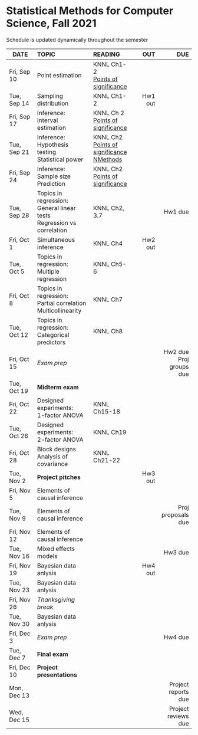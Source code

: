 <h1> Statistical Methods for Computer Science, Fall 2021 </h1>
Schedule is updated dynamically throughout the semester
</br>

<font size="3">

| DATE        | TOPIC            |READING     |      OUT |        DUE |
| ---------   |:-----------------|:-----------| --------:| ----------:|
| Fri, Sep 10 | Point estimation |  KNNL Ch1-2</br>[Points of significance](https://www.nature.com/articles/nmeth.2613)  | | |
| Tue, Sep 14 | Sampling distribution |  KNNL Ch1-2 | Hw1 out  |            |
| Fri, Sep 17 | Inference:</br>Interval estimation   |  KNNL Ch 2</br>[Points of significance](https://www.nature.com/articles/nmeth.2659)  |          |            |
| Tue, Sep 21 | Inference:</br>Hypothesis testing </br>Statistical power |  KNNL Ch2</br>[Points of significance](https://www.nature.com/articles/nmeth.2698)</br>[NMethods](https://www.nature.com/articles/nmeth.3288)  |          |            |
| Fri, Sep 24 | Inference:</br>Sample size</br>Prediction  | KNNL Ch2</br>[Points of significance](https://www.nature.com/articles/nmeth.2738)  |          |            |
| Tue, Sep 28 | Topics in regression:</br>General linear tests</br>Regression vs correlation | KNNL Ch2, 3.7 |    | Hw1 due    |
| Fri, Oct 1  | Simultaneous inference    | KNNL Ch4 | Hw2 out  |            |
| Tue, Oct 5  | Topics in regression:</br>Multiple regression  | KNNL Ch5-6  |          |            |
| Fri, Oct 8  | Topics in regression:</br>Partial correlation</br> Multicollinearity     | KNNL Ch7  |   ||
| Tue, Oct 12 | Topics in regression:</br>Categorical predictors| KNNL Ch8           |          |            |
| Fri, Oct 15 | *Exam prep*      |            |          | Hw2 due</br>Proj groups due    |
| Tue, Oct 19 | **Midterm exam** |            |          |            |
| Fri, Oct 22 | Designed experiments:</br>1-factor ANOVA | KNNL Ch15-18           |          |            |
| Tue, Oct 26 | Designed experiments:</br>2-factor ANOVA | KNNL Ch19 |          |            |
| Fri, Oct 28 | Block designs</br>Analysis of covariance | KNNL Ch21-22     |          |            |
| Tue, Nov 2  |**Project pitches**|            | Hw3 out  |            |
| Fri, Nov 5  | Elements of causal inference |            |          |            |
| Tue, Nov 9  | Elements of causal inference |            |          | Proj proposals due  |
| Fri, Nov 12 | Elements of causal inference |            |          |            |
| Tue, Nov 16 | Mixed effects models |            |          |Hw3 due     |
| Fri, Nov 19 | Bayesian data anlysis |            | Hw4 out  |            |
| Tue, Nov 23 | Bayesian data anlysis |            |          |            |
| Fri, Nov 26 | *Thanksgiving break* ||||
| Tue, Nov 30 | Bayesian data anlysis |            |          |            |
| Fri, Dec 3  | *Exam prep*      |            |          |Hw4 due     |
| Tue, Dec 7  | **Final exam**   |            |          |            |
| Fri, Dec 10 | **Project presentations**  |  |          |            |
| Mon, Dec 13 |                  |            |          | Project reports due           |
| Wed, Dec 15 |                  |            |          | Project reviews due           |
</font>






